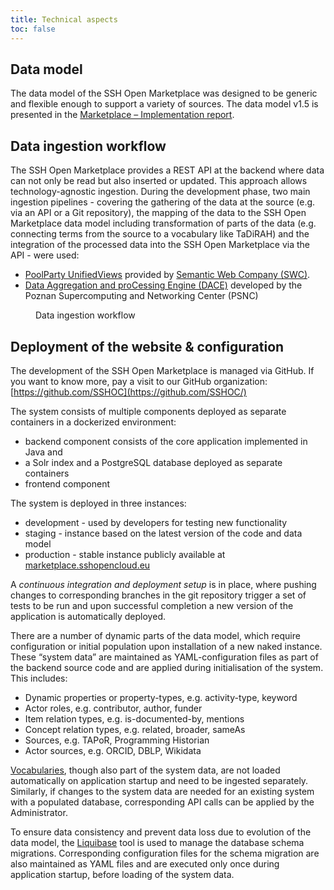 ```yaml
---
title: Technical aspects
toc: false
---
```

## Data model

The data model of the SSH Open Marketplace was designed to be generic and flexible enough to support a variety of sources. The data model v1.5 is presented in the [Marketplace – Implementation report](https://doi.org/10.5281/zenodo.5749464).

## Data ingestion workflow

The SSH Open Marketplace provides a REST API at the backend where data can not only be read but also inserted or updated. This approach allows technology-agnostic ingestion. During the development phase, two main ingestion pipelines - covering the gathering of the data at the source (e.g. via an API or a Git repository), the mapping of the data to the SSH Open Marketplace data model including transformation of parts of the data (e.g. connecting terms from the source to a vocabulary like TaDiRAH) and the integration of the processed data into the SSH Open Marketplace via the API - were used:

* [PoolParty UnifiedViews](https://www.poolparty.biz/agile-data-integration) provided by [Semantic Web Company (SWC)](https://semantic-web.com/).
* [Data Aggregation and proCessing Engine (DACE)](https://gitlab.pcss.pl/dl-team/aggregation/dace) developed by the Poznan Supercomputing and Networking Center (PSNC)

<Figure src="/assets/content/images/about/implementation/sshoc-marketplace-ingestiontool.jpg" alignment="stretch">
  Data ingestion workflow
</Figure>

## Deployment of the website & configuration

The development of the SSH Open Marketplace is managed via GitHub. If you want to know more, pay a visit to our GitHub organization: [https://github.com/SSHOC](https://github.com/SSHOC/)

The system consists of multiple components deployed as separate containers in a dockerized environment:

* backend component consists of the core application implemented in Java and
* a Solr index and a PostgreSQL database deployed as separate containers
* frontend component

The system is deployed in three instances:

* development - used by developers for testing new functionality
* staging - instance based on the latest version of the code and data model
* production - stable instance publicly available at [marketplace.sshopencloud.eu](https://marketplace.sshopencloud.eu/)

A *continuous integration and deployment setup* is in place, where pushing changes to corresponding branches in the git repository trigger a set of tests to be run and upon successful completion a new version of the application is automatically deployed.

There are a number of dynamic parts of the data model, which require configuration or initial population upon installation of a new naked instance. These “system data” are maintained as YAML-configuration files as part of the backend source code and are applied during initialisation of the system. This includes:

* Dynamic properties or property-types, e.g. activity-type, keyword
* Actor roles, e.g. contributor, author, funder
* Item relation types, e.g. is-documented-by, mentions
* Concept relation types, e.g. related, broader, sameAs
* Sources, e.g. TAPoR, Programming Historian
* Actor sources, e.g. ORCID, DBLP, Wikidata

[Vocabularies](https://marketplace.sshopencloud.eu/contribute/metadata-guidelines#vocabularies), though also part of the system data, are not loaded automatically on application startup and need to be ingested separately. Similarly, if changes to the system data are needed for an existing system with a populated database, corresponding API calls can be applied by the Administrator.

To ensure data consistency and prevent data loss due to evolution of the data model, the [Liquibase](https://www.liquibase.org/) tool is used to manage the database schema migrations. Corresponding configuration files for the schema migration are also maintained as YAML files and are executed only once during application startup, before loading of the system data.
